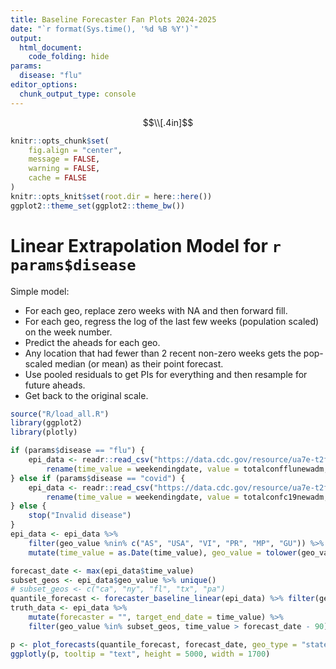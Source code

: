 ```yaml
---
title: Baseline Forecaster Fan Plots 2024-2025
date: "`r format(Sys.time(), '%d %B %Y')`"
output:
  html_document:
    code_folding: hide
params:
  disease: "flu"
editor_options:
  chunk_output_type: console
---
```


$$\\[.4in]$$

```r
knitr::opts_chunk$set(
    fig.align = "center",
    message = FALSE,
    warning = FALSE,
    cache = FALSE
)
knitr::opts_knit$set(root.dir = here::here())
ggplot2::theme_set(ggplot2::theme_bw())
```

# Linear Extrapolation Model for `r params$disease`

Simple model:

- For each geo, replace zero weeks with NA and then forward fill.
- For each geo, regress the log of the last few weeks (population scaled) on the week number.
- Predict the aheads for each geo.
- Any location that had fewer than 2 recent non-zero weeks gets the pop-scaled median (or mean) as their point forecast.
- Use pooled residuals to get PIs for everything and then resample for future aheads.
- Get back to the original scale.

```r
source("R/load_all.R")
library(ggplot2)
library(plotly)

if (params$disease == "flu") {
    epi_data <- readr::read_csv("https://data.cdc.gov/resource/ua7e-t2fy.csv?$limit=20000&$select=weekendingdate,jurisdiction,totalconfflunewadm") %>%
        rename(time_value = weekendingdate, value = totalconfflunewadm, geo_value = jurisdiction)
} else if (params$disease == "covid") {
    epi_data <- readr::read_csv("https://data.cdc.gov/resource/ua7e-t2fy.csv?$limit=20000&$select=weekendingdate,jurisdiction,totalconfc19newadm") %>%
        rename(time_value = weekendingdate, value = totalconfc19newadm, geo_value = jurisdiction)
} else {
    stop("Invalid disease")
}
epi_data <- epi_data %>%
    filter(geo_value %nin% c("AS", "USA", "VI", "PR", "MP", "GU")) %>%
    mutate(time_value = as.Date(time_value), geo_value = tolower(geo_value))

forecast_date <- max(epi_data$time_value)
subset_geos <- epi_data$geo_value %>% unique()
# subset_geos <- c("ca", "ny", "fl", "tx", "pa")
quantile_forecast <- forecaster_baseline_linear(epi_data) %>% filter(geo_value %in% subset_geos)
truth_data <- epi_data %>%
    mutate(forecaster = "", target_end_date = time_value) %>%
    filter(geo_value %in% subset_geos, time_value > forecast_date - 90)

p <- plot_forecasts(quantile_forecast, forecast_date, geo_type = "state", truth_data = truth_data)
ggplotly(p, tooltip = "text", height = 5000, width = 1700)
```
